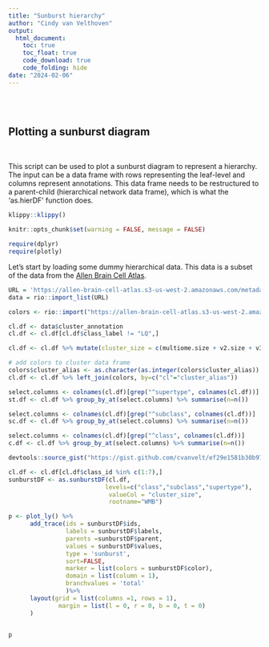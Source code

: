 ```yaml
---
title: "Sunburst hierarchy"
author: "Cindy van Velthoven"
output:
  html_document:
    toc: true
    toc_float: true
    code_download: true
    code_folding: hide
date: "2024-02-06"
---
```


\
\

## Plotting a sunburst diagram

\

This script can be used to plot a sunburst diagram to represent a hierarchy.
The input can be a data frame with rows representing the leaf-level and columns represent annotations. This data frame needs to be restructured to a parent-child (hierarchical network data frame), which is what the 'as.hierDF' function does. 

```r
klippy::klippy()
```

```r
knitr::opts_chunk$set(warning = FALSE, message = FALSE) 
```

```r

require(dplyr)
require(plotly)

```

Let's start by loading some dummy hierarchical data. This data is a subset of the data from
the [Allen Brain Cell Atlas](https://alleninstitute.github.io/abc_atlas_access/intro.html).

```r
URL = 'https://allen-brain-cell-atlas.s3-us-west-2.amazonaws.com/metadata/WMB-taxonomy/20231215/cl.df_CCN202307220.xlsx'
data = rio::import_list(URL)

colors <- rio::import("https://allen-brain-cell-atlas.s3-us-west-2.amazonaws.com/metadata/WMB-taxonomy/20231215/views/cluster_to_cluster_annotation_membership_color.csv")
```

```r

cl.df <- data$cluster_annotation
cl.df <- cl.df[cl.df$class_label != "LQ",]

cl.df <- cl.df %>% mutate(cluster_size = c(multiome.size + v2.size + v3.size))

# add colors to cluster data frame
colors$cluster_alias <- as.character(as.integer(colors$cluster_alias))
cl.df <- cl.df %>% left_join(colors, by=c("cl"="cluster_alias"))

select.columns <- colnames(cl.df)[grep("^supertype", colnames(cl.df))]
st.df <- cl.df %>% group_by_at(select.columns) %>% summarise(n=n())

select.columns <- colnames(cl.df)[grep("^subclass", colnames(cl.df))]
sc.df <- cl.df %>% group_by_at(select.columns) %>% summarise(n=n())

select.columns <- colnames(cl.df)[grep("^class", colnames(cl.df))]
c.df <- cl.df %>% group_by_at(select.columns) %>% summarise(n=n())

```


```r
devtools::source_gist("https://gist.github.com/cvanvelt/ef29e1581b30b9758ec1bba1b8322619")
```



```r
cl.df <- cl.df[cl.df$class_id %in% c(1:7),]
sunburstDF <- as.sunburstDF(cl.df, 
                           levels=c("class","subclass","supertype"),
                            valueCol = "cluster_size", 
                            rootname="WMB")
```

```r
p <- plot_ly() %>%
      add_trace(ids = sunburstDF$ids,
                labels = sunburstDF$labels,
                parents =sunburstDF$parent,
                values = sunburstDF$values,
                type = 'sunburst',
                sort=FALSE,
                marker = list(colors = sunburstDF$color),
                domain = list(column = 1),
                branchvalues = 'total'
                )%>%
      layout(grid = list(columns =1, rows = 1),
              margin = list(l = 0, r = 0, b = 0, t = 0)
      )



```

```r
p
```



